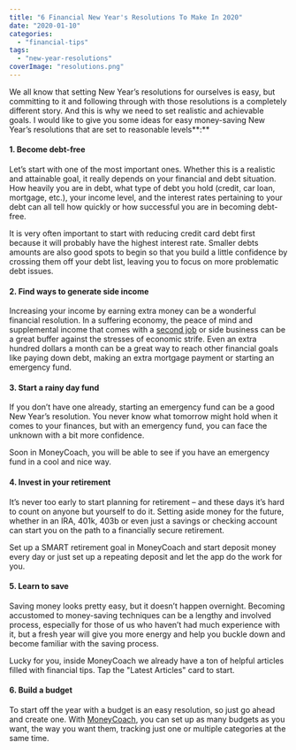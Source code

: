 ```yaml
---
title: "6 Financial New Year's Resolutions To Make In 2020"
date: "2020-01-10"
categories: 
  - "financial-tips"
tags: 
  - "new-year-resolutions"
coverImage: "resolutions.png"
---
```


We all know that setting New Year’s resolutions for ourselves is easy, but committing to it and following through with those resolutions is a completely different story. And this is why we need to set realistic and achievable goals. I would like to give you some ideas for easy money-saving New Year’s resolutions that are set to reasonable levels**:**

#### 1\. Become debt-free

Let’s start with one of the most important ones. Whether this is a realistic and attainable goal, it really depends on your financial and debt situation. How heavily you are in debt, what type of debt you hold (credit, car loan, mortgage, etc.), your income level, and the interest rates pertaining to your debt can all tell how quickly or how successful you are in becoming debt-free.

It is very often important to start with reducing credit card debt first because it will probably have the highest interest rate. Smaller debts amounts are also good spots to begin so that you build a little confidence by crossing them off your debt list, leaving you to focus on more problematic debt issues.

#### 2\. Find ways to generate side income

Increasing your income by earning extra money can be a wonderful financial resolution. In a suffering economy, the peace of mind and supplemental income that comes with a [second job](http://imperiumapps.com) or side business can be a great buffer against the stresses of economic strife. Even an extra hundred dollars a month can be a great way to reach other financial goals like paying down debt, making an extra mortgage payment or starting an emergency fund.

#### 3\. Start a rainy day fund

If you don’t have one already, starting an emergency fund can be a good New Year’s resolution. You never know what tomorrow might hold when it comes to your finances, but with an emergency fund, you can face the unknown with a bit more confidence.

Soon in MoneyCoach, you will be able to see if you have an emergency fund in a cool and nice way.

#### 4\. Invest in your retirement

It’s never too early to start planning for retirement – and these days it’s hard to count on anyone but yourself to do it. Setting aside money for the future, whether in an IRA, 401k, 403b or even just a savings or checking account can start you on the path to a financially secure retirement.

Set up a SMART retirement goal in MoneyCoach and start deposit money every day or just set up a repeating deposit and let the app do the work for you.

#### 5\. Learn to save

Saving money looks pretty easy, but it doesn’t happen overnight. Becoming accustomed to money-saving techniques can be a lengthy and involved process, especially for those of us who haven’t had much experience with it, but a fresh year will give you more energy and help you buckle down and become familiar with the saving process.

Lucky for you, inside MoneyCoach we already have a ton of helpful articles filled with financial tips. Tap the "Latest Articles" card to start.

#### 6\. Build a budget

To start off the year with a budget is an easy resolution, so just go ahead and create one. With [MoneyCoach](https://itunes.apple.com/us/app/moneycoach-budget-planner/id989642198?mt=8), you can set up as many budgets as you want, the way you want them, tracking just one or multiple categories at the same time.
